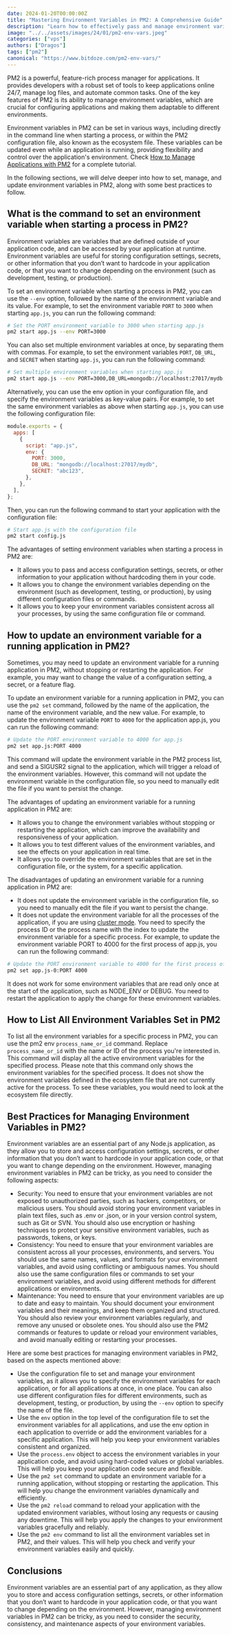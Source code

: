 ```yaml
---
date: 2024-01-20T00:00:00Z
title: "Mastering Environment Variables in PM2: A Comprehensive Guide"
description: "Learn how to effectively pass and manage environment variables in PM2. This guide covers commands, configuration files, updating variables, best practices, and more."
image: "../../assets/images/24/01/pm2-env-vars.jpeg"
categories: ["vps"]
authors: ["Dragos"]
tags: ["pm2"]
canonical: "https://www.bitdoze.com/pm2-env-vars/"
---
```


PM2 is a powerful, feature-rich process manager for applications. It provides developers with a robust set of tools to keep applications online 24/7, manage log files, and automate common tasks. One of the key features of PM2 is its ability to manage environment variables, which are crucial for configuring applications and making them adaptable to different environments.

Environment variables in PM2 can be set in various ways, including directly in the command line when starting a process, or within the PM2 configuration file, also known as the ecosystem file. These variables can be updated even while an application is running, providing flexibility and control over the application's environment.
Check [How to Manage Applications with PM2](https://www.bitdoze.com/pm2-manage-apps/) for a complete tutorial.

In the following sections, we will delve deeper into how to set, manage, and update environment variables in PM2, along with some best practices to follow.

## What is the command to set an environment variable when starting a process in PM2?

Environment variables are variables that are defined outside of your application code, and can be accessed by your application at runtime. Environment variables are useful for storing configuration settings, secrets, or other information that you don’t want to hardcode in your application code, or that you want to change depending on the environment (such as development, testing, or production).

To set an environment variable when starting a process in PM2, you can use the `--env` option, followed by the name of the environment variable and its value. For example, to set the environment variable `PORT` to `3000` when starting `app.js`, you can run the following command:

```sh
# Set the PORT environment variable to 3000 when starting app.js
pm2 start app.js --env PORT=3000
```

You can also set multiple environment variables at once, by separating them with commas. For example, to set the environment variables `PORT`, `DB_URL`, and `SECRET` when starting `app.js`, you can run the following command:

```sh
# Set multiple environment variables when starting app.js
pm2 start app.js --env PORT=3000,DB_URL=mongodb://localhost:27017/mydb,SECRET=abc123
```

Alternatively, you can use the env option in your configuration file, and specify the environment variables as key-value pairs. For example, to set the same environment variables as above when starting `app.js`, you can use the following configuration file:

```js
module.exports = {
  apps: [
    {
      script: "app.js",
      env: {
        PORT: 3000,
        DB_URL: "mongodb://localhost:27017/mydb",
        SECRET: "abc123",
      },
    },
  ],
};
```

Then, you can run the following command to start your application with the configuration file:

```sh
# Start app.js with the configuration file
pm2 start config.js
```

The advantages of setting environment variables when starting a process in PM2 are:

- It allows you to pass and access configuration settings, secrets, or other information to your application without hardcoding them in your code.
- It allows you to change the environment variables depending on the environment (such as development, testing, or production), by using different configuration files or commands.
- It allows you to keep your environment variables consistent across all your processes, by using the same configuration file or command.

## How to update an environment variable for a running application in PM2?

Sometimes, you may need to update an environment variable for a running application in PM2, without stopping or restarting the application. For example, you may want to change the value of a configuration setting, a secret, or a feature flag.

To update an environment variable for a running application in PM2, you can use the `pm2 set` command, followed by the name of the application, the name of the environment variable, and the new value. For example, to update the environment variable `PORT` to `4000` for the application app.js, you can run the following command:

```sh
# Update the PORT environment variable to 4000 for app.js
pm2 set app.js:PORT 4000
```

This command will update the environment variable in the PM2 process list, and send a SIGUSR2 signal to the application, which will trigger a reload of the environment variables. However, this command will not update the environment variable in the configuration file, so you need to manually edit the file if you want to persist the change.

The advantages of updating an environment variable for a running application in PM2 are:

- It allows you to change the environment variables without stopping or restarting the application, which can improve the availability and responsiveness of your application.
- It allows you to test different values of the environment variables, and see the effects on your application in real time.
- It allows you to override the environment variables that are set in the configuration file, or the system, for a specific application.

The disadvantages of updating an environment variable for a running application in PM2 are:

- It does not update the environment variable in the configuration file, so you need to manually edit the file if you want to persist the change.
- It does not update the environment variable for all the processes of the application, if you are using [cluster mode](https://www.bitdoze.com/pm2-fork-cluster/). You need to specify the process ID or the process name with the index to update the environment variable for a specific process. For example, to update the environment variable PORT to 4000 for the first process of app.js, you can run the following command:

```sh
# Update the PORT environment variable to 4000 for the first process of app.js
pm2 set app.js-0:PORT 4000
```

It does not work for some environment variables that are read only once at the start of the application, such as NODE_ENV or DEBUG. You need to restart the application to apply the change for these environment variables.

## How to List All Environment Variables Set in PM2

To list all the environment variables for a specific process in PM2, you can use the pm2 env `process_name_or_id` command. Replace `process_name_or_id` with the name or ID of the process you're interested in. This command will display all the active environment variables for the specified process.
Please note that this command only shows the environment variables for the specified process. It does not show the environment variables defined in the ecosystem file that are not currently active for the process. To see these variables, you would need to look at the ecosystem file directly.

## Best Practices for Managing Environment Variables in PM2?

Environment variables are an essential part of any Node.js application, as they allow you to store and access configuration settings, secrets, or other information that you don’t want to hardcode in your application code, or that you want to change depending on the environment. However, managing environment variables in PM2 can be tricky, as you need to consider the following aspects:

- Security: You need to ensure that your environment variables are not exposed to unauthorized parties, such as hackers, competitors, or malicious users. You should avoid storing your environment variables in plain text files, such as .env or .json, or in your version control system, such as Git or SVN. You should also use encryption or hashing techniques to protect your sensitive environment variables, such as passwords, tokens, or keys.
- Consistency: You need to ensure that your environment variables are consistent across all your processes, environments, and servers. You should use the same names, values, and formats for your environment variables, and avoid using conflicting or ambiguous names. You should also use the same configuration files or commands to set your environment variables, and avoid using different methods for different applications or environments.
- Maintenance: You need to ensure that your environment variables are up to date and easy to maintain. You should document your environment variables and their meanings, and keep them organized and structured. You should also review your environment variables regularly, and remove any unused or obsolete ones. You should also use the PM2 commands or features to update or reload your environment variables, and avoid manually editing or restarting your processes.

Here are some best practices for managing environment variables in PM2, based on the aspects mentioned above:

- Use the configuration file to set and manage your environment variables, as it allows you to specify the environment variables for each application, or for all applications at once, in one place. You can also use different configuration files for different environments, such as development, testing, or production, by using the `--env` option to specify the name of the file.
- Use the `env` option in the top level of the configuration file to set the environment variables for all applications, and use the env option in each application to override or add the environment variables for a specific application. This will help you keep your environment variables consistent and organized.
- Use the `process.env` object to access the environment variables in your application code, and avoid using hard-coded values or global variables. This will help you keep your application code secure and flexible.
- Use the `pm2 set` command to update an environment variable for a running application, without stopping or restarting the application. This will help you change the environment variables dynamically and efficiently.
- Use the `pm2 reload` command to reload your application with the updated environment variables, without losing any requests or causing any downtime. This will help you apply the changes to your environment variables gracefully and reliably.
- Use the `pm2 env` command to list all the environment variables set in PM2, and their values. This will help you check and verify your environment variables easily and quickly.

## Conclusions

Environment variables are an essential part of any application, as they allow you to store and access configuration settings, secrets, or other information that you don’t want to hardcode in your application code, or that you want to change depending on the environment. However, managing environment variables in PM2 can be tricky, as you need to consider the security, consistency, and maintenance aspects of your environment variables.
